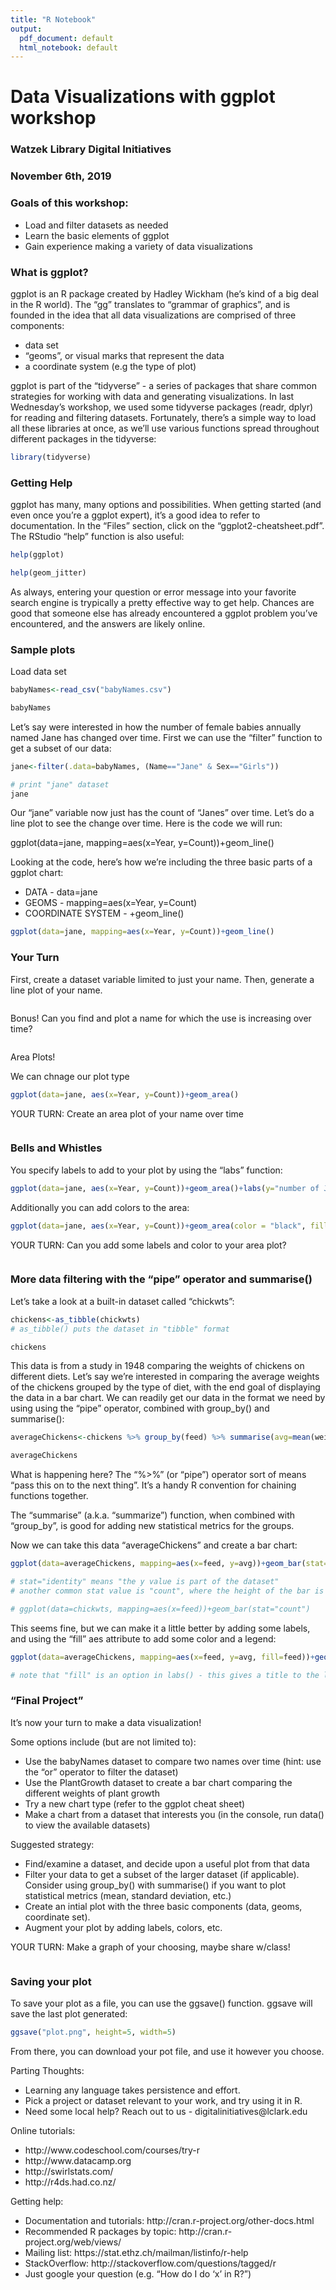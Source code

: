 ```yaml
---
title: "R Notebook"
output:
  pdf_document: default
  html_notebook: default
---
```


# Data Visualizations with ggplot workshop

### Watzek Library Digital Initiatives
### November 6th, 2019



### Goals of this workshop:  

* Load and filter datasets as needed
* Learn the basic elements of ggplot
* Gain experience making a variety of data visualizations



### What is ggplot?

ggplot is an R package created by Hadley Wickham (he's kind of a big deal in the R world). The "gg" translates to "grammar of graphics", and is founded in the idea that all data visualizations are comprised of three components:

* data set
* "geoms", or visual marks that represent the data
* a coordinate system (e.g the type of plot)

ggplot is part of the "tidyverse" - a series of packages that share common strategies for working with data and generating visualizations. In last Wednesday's workshop, we used some tidyverse packages (readr, dplyr) for reading and filtering datasets. Fortunately, there's a simple way to load all these libraries at once, as we'll use various functions spread throughout different packages in the tidyverse:

```r
library(tidyverse)
```


### Getting Help  
ggplot has many, many options and possibilities. When getting started (and even once you're a ggplot expert), it's a good idea to refer to documentation. In the "Files" section, click on the "ggplot2-cheatsheet.pdf". The RStudio "help" function is also useful:

```r
help(ggplot)
```

```r
help(geom_jitter)
```

As always, entering your question or error message into your favorite search engine is trypically a pretty effective way to get help. Chances are good that someone else has already encountered a ggplot problem you've encountered, and the answers are likely online.

### Sample plots

Load data set
```r
babyNames<-read_csv("babyNames.csv")

babyNames
```



Let's say were interested in how the number of female babies annually named Jane has changed over time. First we can use the "filter" function to get a subset of our data:
```r

jane<-filter(.data=babyNames, (Name=="Jane" & Sex=="Girls"))

# print "jane" dataset
jane

```


Our "jane" variable now just has the count of "Janes" over time. Let's do a line plot to see the change over time. Here is the code we will run:

ggplot(data=jane, mapping=aes(x=Year, y=Count))+geom_line()

Looking at the code, here's how we're including the three basic parts of a ggplot chart: 

* DATA - data=jane  
* GEOMS - mapping=aes(x=Year, y=Count)  
* COORDINATE SYSTEM - +geom_line()


```r

ggplot(data=jane, mapping=aes(x=Year, y=Count))+geom_line()


```


### Your Turn

First, create a dataset variable limited to just your name. Then, generate a line plot of your name. 


```r


```

Bonus! Can you find and plot a name for which the use is increasing over time?
```r



```



Area Plots!

We can chnage our plot type 


```r

ggplot(data=jane, aes(x=Year, y=Count))+geom_area()

```


YOUR TURN:
Create an area plot of your name over time
```r


```



### Bells and Whistles

You specify labels to add to your plot by using the "labs" function:

```r

ggplot(data=jane, aes(x=Year, y=Count))+geom_area()+labs(y="number of Janes", x="Over Time", title="Janes over time")

```

Additionally you can add colors to the area:

```r
ggplot(data=jane, aes(x=Year, y=Count))+geom_area(color = "black", fill = "blue")+labs(y="number of Janes", x="Over Time", title="Janes over time in blue!")


```


YOUR TURN:
Can you add some labels and color to your area plot?
```r


```




### More data filtering with the "pipe" operator and summarise()

Let's take a look at a built-in dataset called "chickwts":

```r

chickens<-as_tibble(chickwts)
# as_tibble() puts the dataset in "tibble" format

chickens
```

This data is from a study in 1948 comparing the weights of chickens on different diets. Let's say we're interested in comparing the average weights of the chickens grouped by the type of diet, with the end goal of displaying the data in a bar chart. We can readily get our data in the format we need by using using the "pipe" operator, combined with group_by() and summarise(): 

```r
averageChickens<-chickens %>% group_by(feed) %>% summarise(avg=mean(weight))

averageChickens
```

What is happening here? The "%>%" (or "pipe") operator sort of means "pass this on to the next thing". It's a handy R convention for chaining functions together.  

The "summarise" (a.k.a. "summarize") function, when combined with "group_by", is good for adding new statistical metrics for the groups. 

Now we can take this data "averageChickens" and create a bar chart:

```r

ggplot(data=averageChickens, mapping=aes(x=feed, y=avg))+geom_bar(stat="identity")

# stat="identity" means "the y value is part of the dataset"
# another common stat value is "count", where the height of the bar is based upon counting the data rows:

# ggplot(data=chickwts, mapping=aes(x=feed))+geom_bar(stat="count")

```

This seems fine, but we can make it a little better by adding some labels, and using the "fill" aes attribute to add some color and a legend:

```r
ggplot(data=averageChickens, mapping=aes(x=feed, y=avg, fill=feed))+geom_bar(stat="identity")+labs(title="Average Chicken weight by Food Type", x="Food Type", y="Units of Weight", fill = "Food Type")

# note that "fill" is an option in labs() - this gives a title to the legend

```


### "Final Project"

It's now your turn to make a data visualization! 


Some options include (but are not limited to):  

* Use the babyNames dataset to compare two names over time (hint: use the "or" operator to filter the dataset)
* Use the PlantGrowth dataset to create a bar chart comparing the different weights of plant growth
* Try a new chart type (refer to the ggplot cheat sheet)
* Make a chart from a dataset that interests you (in the console, run data()  to view the available datasets)

Suggested strategy:

* Find/examine a dataset, and decide upon a useful plot from that data  
* Filter your data to get a subset of the larger dataset (if applicable). Consider using group_by() with summarise() if you want to plot statistical metrics (mean, standard deviation, etc.)  
* Create an intial plot with the three basic components (data, geoms, coordinate set).
* Augment your plot by adding labels, colors, etc.


YOUR TURN:
Make a graph of your choosing, maybe share w/class!
```r






```




### Saving your plot 

To save your plot as a file, you can use the ggsave() function. ggsave will save the last plot generated:

```r

ggsave("plot.png", height=5, width=5)

```

From there, you can download your pot file, and use it however you choose.



Parting Thoughts:

* Learning any language takes persistence and effort. 
* Pick a project or dataset relevant to your work, and try using it in R.
* Need some local help? Reach out to us - digitalinitiatives@lclark.edu 


Online tutorials:

* http://www.codeschool.com/courses/try-r
* http://www.datacamp.org
* http://swirlstats.com/
* http://r4ds.had.co.nz/  

Getting help:

* Documentation and tutorials: http://cran.r-project.org/other-docs.html
* Recommended R packages by topic: http://cran.r-project.org/web/views/
* Mailing list: https://stat.ethz.ch/mailman/listinfo/r-help
* StackOverflow: http://stackoverflow.com/questions/tagged/r
* Just google your question (e.g. "How do I do 'x' in R?")



